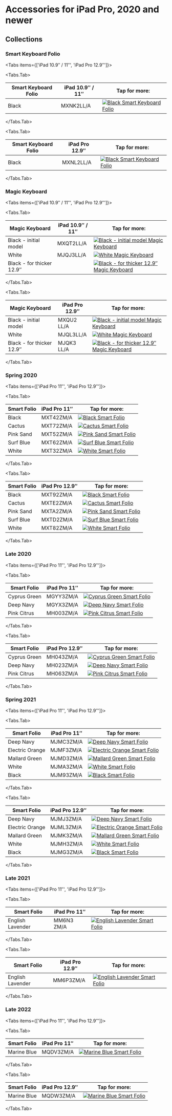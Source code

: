 
# Accessories for iPad Pro, 2020 and newer

## Collections

### Smart Keyboard Folio

<Tabs
  items={['iPad 10.9″ / 11″', 'iPad Pro 12.9″']}>

<Tabs.Tab>

| Smart Keyboard Folio | iPad 10.9″ / 11″ | Tap for more: |
| --- | --- | --- |
| Black | MXNK2<wbr/>LL/A | <a href="/ipad_pro4/MXNK2" target="_blank">![Black Smart Keyboard Folio](/everypreview/MXNK2.webp)</a> |

</Tabs.Tab>

<Tabs.Tab>

| Smart Keyboard Folio | iPad Pro 12.9″ | Tap for more: |
| --- | --- | --- |
| Black | MXNL2<wbr/>LL/A | <a href="/ipad_pro4/MXNL2" target="_blank">![Black Smart Keyboard Folio](/everypreview/MXNL2.webp)</a> |

</Tabs.Tab>
</Tabs>

### Magic Keyboard

<Tabs
  items={['iPad 10.9″ / 11″', 'iPad Pro 12.9″']}>

<Tabs.Tab>

| Magic Keyboard | iPad 10.9″ / 11″ | Tap for more: |
| --- | --- | --- |
| Black - initial model | MXQT2<wbr/>LL/A | <a href="/ipad_pro4/MXQT2" target="_blank">![Black - initial model Magic Keyboard](/everypreview/MXQT2.webp)</a> |
| White | MJQJ3<wbr/>LL/A | <a href="/ipad_pro4/MJQJ3" target="_blank">![White Magic Keyboard](/everypreview/MJQJ3.webp)</a> |
| Black - for thicker 12.9″ | <wbr/> | <a href="/ipad_pro4/" target="_blank">![Black - for thicker 12.9″ Magic Keyboard](/everypreview/MHMR3_cut.webp)</a> |

</Tabs.Tab>

<Tabs.Tab>

| Magic Keyboard | iPad Pro 12.9″ | Tap for more: |
| --- | --- | --- |
| Black - initial model | MXQU2<wbr/>LL/A | <a href="/ipad_pro4/MXQU2" target="_blank">![Black - initial model Magic Keyboard](/everypreview/MXQU2.webp)</a> |
| White | MJQL3<wbr/>LL/A | <a href="/ipad_pro4/MJQL3" target="_blank">![White Magic Keyboard](/everypreview/MJQL3.webp)</a> |
| Black - for thicker 12.9″ | MJQK3<wbr/>LL/A | <a href="/ipad_pro4/MJQK3" target="_blank">![Black - for thicker 12.9″ Magic Keyboard](/everypreview/MJQK3.webp)</a> |

</Tabs.Tab>
</Tabs>


### Spring 2020

<Tabs
  items={['iPad Pro 11″', 'iPad Pro 12.9″']}>

<Tabs.Tab>

| Smart Folio | iPad Pro 11″ | Tap for more: |
| --- | --- | --- |
| Black | MXT42<wbr/>ZM/A | <a href="/ipad_pro4/MXT42" target="_blank">![Black Smart Folio](/everypreview/MXT42.webp)</a> |
| Cactus | MXT72<wbr/>ZM/A | <a href="/ipad_pro4/MXT72" target="_blank">![Cactus Smart Folio](/everypreview/MXT72.webp)</a> |
| Pink Sand | MXT52<wbr/>ZM/A | <a href="/ipad_pro4/MXT52" target="_blank">![Pink Sand Smart Folio](/everypreview/MXT52.webp)</a> |
| Surf Blue | MXT62<wbr/>ZM/A | <a href="/ipad_pro4/MXT62" target="_blank">![Surf Blue Smart Folio](/everypreview/MXT62.webp)</a> |
| White | MXT32<wbr/>ZM/A | <a href="/ipad_pro4/MXT32" target="_blank">![White Smart Folio](/everypreview/MXT32.webp)</a> |

</Tabs.Tab>

<Tabs.Tab>

| Smart Folio | iPad Pro 12.9″ | Tap for more: |
| --- | --- | --- |
| Black | MXT92<wbr/>ZM/A | <a href="/ipad_pro4/MXT92" target="_blank">![Black Smart Folio](/everypreview/MXT92.webp)</a> |
| Cactus | MXTE2<wbr/>ZM/A | <a href="/ipad_pro4/MXTE2" target="_blank">![Cactus Smart Folio](/everypreview/MXTE2.webp)</a> |
| Pink Sand | MXTA2<wbr/>ZM/A | <a href="/ipad_pro4/MXTA2" target="_blank">![Pink Sand Smart Folio](/everypreview/MXTA2.webp)</a> |
| Surf Blue | MXTD2<wbr/>ZM/A | <a href="/ipad_pro4/MXTD2" target="_blank">![Surf Blue Smart Folio](/everypreview/MXTD2.webp)</a> |
| White | MXT82<wbr/>ZM/A | <a href="/ipad_pro4/MXT82" target="_blank">![White Smart Folio](/everypreview/MXT82.webp)</a> |

</Tabs.Tab>
</Tabs>

### Late 2020

<Tabs
  items={['iPad Pro 11″', 'iPad Pro 12.9″']}>

<Tabs.Tab>

| Smart Folio | iPad Pro 11″ | Tap for more: |
| --- | --- | --- |
| Cyprus Green | MGYY3<wbr/>ZM/A | <a href="/ipad_pro4/MGYY3" target="_blank">![Cyprus Green Smart Folio](/everypreview/MGYY3.webp)</a> |
| Deep Navy | MGYX3<wbr/>ZM/A | <a href="/ipad_pro4/MGYX3" target="_blank">![Deep Navy Smart Folio](/everypreview/MGYX3.webp)</a> |
| Pink Citrus | MH003<wbr/>ZM/A | <a href="/ipad_pro4/MH003" target="_blank">![Pink Citrus Smart Folio](/everypreview/MH003.webp)</a> |

</Tabs.Tab>

<Tabs.Tab>

| Smart Folio | iPad Pro 12.9″ | Tap for more: |
| --- | --- | --- |
| Cyprus Green | MH043<wbr/>ZM/A | <a href="/ipad_pro4/MH043" target="_blank">![Cyprus Green Smart Folio](/everypreview/MH043.webp)</a> |
| Deep Navy | MH023<wbr/>ZM/A | <a href="/ipad_pro4/MH023" target="_blank">![Deep Navy Smart Folio](/everypreview/MH023.webp)</a> |
| Pink Citrus | MH063<wbr/>ZM/A | <a href="/ipad_pro4/MH063" target="_blank">![Pink Citrus Smart Folio](/everypreview/MH063.webp)</a> |

</Tabs.Tab>
</Tabs>

### Spring 2021

<Tabs
  items={['iPad Pro 11″', 'iPad Pro 12.9″']}>

<Tabs.Tab>

| Smart Folio | iPad Pro 11″ | Tap for more: |
| --- | --- | --- |
| Deep Navy | MJMC3<wbr/>ZM/A | <a href="/ipad_pro4/MJMC3" target="_blank">![Deep Navy Smart Folio](/everypreview/MJMC3.webp)</a> |
| Electric Orange | MJMF3<wbr/>ZM/A | <a href="/ipad_pro4/MJMF3" target="_blank">![Electric Orange Smart Folio](/everypreview/MJMF3.webp)</a> |
| Mallard Green | MJMD3<wbr/>ZM/A | <a href="/ipad_pro4/MJMD3" target="_blank">![Mallard Green Smart Folio](/everypreview/MJMD3.webp)</a> |
| White | MJMA3<wbr/>ZM/A | <a href="/ipad_pro4/MJMA3" target="_blank">![White Smart Folio](/everypreview/MJMA3.webp)</a> |
| Black | MJM93<wbr/>ZM/A | <a href="/ipad_pro4/MJM93" target="_blank">![Black Smart Folio](/everypreview/MJM93.webp)</a> |

</Tabs.Tab>

<Tabs.Tab>

| Smart Folio | iPad Pro 12.9″ | Tap for more: |
| --- | --- | --- |
| Deep Navy | MJMJ3<wbr/>ZM/A | <a href="/ipad_pro4/MJMJ3" target="_blank">![Deep Navy Smart Folio](/everypreview/MJMJ3.webp)</a> |
| Electric Orange | MJML3<wbr/>ZM/A | <a href="/ipad_pro4/MJML3" target="_blank">![Electric Orange Smart Folio](/everypreview/MJML3.webp)</a> |
| Mallard Green | MJMK3<wbr/>ZM/A | <a href="/ipad_pro4/MJMK3" target="_blank">![Mallard Green Smart Folio](/everypreview/MJMK3.webp)</a> |
| White | MJMH3<wbr/>ZM/A | <a href="/ipad_pro4/MJMH3" target="_blank">![White Smart Folio](/everypreview/MJMH3.webp)</a> |
| Black | MJMG3<wbr/>ZM/A | <a href="/ipad_pro4/MJMG3" target="_blank">![Black Smart Folio](/everypreview/MJMG3.webp)</a> |

</Tabs.Tab>
</Tabs>

### Late 2021

<Tabs
  items={['iPad Pro 11″', 'iPad Pro 12.9″']}>

<Tabs.Tab>

| Smart Folio | iPad Pro 11″ | Tap for more: |
| --- | --- | --- |
| English Lavender | MM6N3<wbr/>ZM/A | <a href="/ipad_pro4/MM6N3" target="_blank">![English Lavender Smart Folio](/everypreview/MM6N3.webp)</a> |

</Tabs.Tab>

<Tabs.Tab>

| Smart Folio | iPad Pro 12.9″ | Tap for more: |
| --- | --- | --- |
| English Lavender | MM6P3<wbr/>ZM/A | <a href="/ipad_pro4/MM6P3" target="_blank">![English Lavender Smart Folio](/everypreview/MM6P3.webp)</a> |

</Tabs.Tab>
</Tabs>

### Late 2022

<Tabs
  items={['iPad Pro 11″', 'iPad Pro 12.9″']}>

<Tabs.Tab>

| Smart Folio | iPad Pro 11″ | Tap for more: |
| --- | --- | --- |
| Marine Blue | MQDV3<wbr/>ZM/A | <a href="/ipad_pro4/MQDV3" target="_blank">![Marine Blue Smart Folio](/everypreview/MQDV3.webp)</a> |

</Tabs.Tab>

<Tabs.Tab>

| Smart Folio | iPad Pro 12.9″ | Tap for more: |
| --- | --- | --- |
| Marine Blue | MQDW3<wbr/>ZM/A | <a href="/ipad_pro4/MQDW3" target="_blank">![Marine Blue Smart Folio](/everypreview/MQDW3.webp)</a> |

</Tabs.Tab>
</Tabs>
